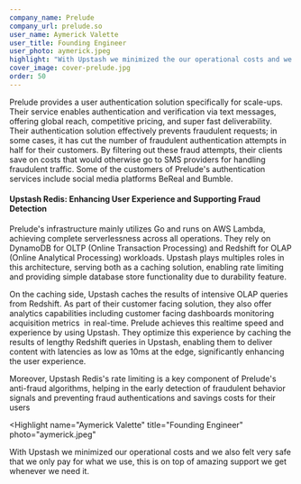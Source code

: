 ```yaml
---
company_name: Prelude
company_url: prelude.so
user_name: Aymerick Valette
user_title: Founding Engineer
user_photo: aymerick.jpeg
highlight: "With Upstash we minimized the our operational costs and we also felt very safe that we only pay for what we use, this is on top of amazing support we get whenever we need it."
cover_image: cover-prelude.jpg
order: 50
---
```


Prelude provides a user authentication solution specifically for scale-ups. Their service enables authentication and verification via text messages, offering global reach, competitive pricing, and super fast deliverability. Their authentication solution effectively prevents fraudulent requests; in some cases, it has cut the number of fraudulent authentication attempts in half for their customers. By filtering out these fraud attempts, their clients save on costs that would otherwise go to SMS providers for handling fraudulent traffic. Some of the customers of Prelude's authentication services include social media platforms BeReal and Bumble.

#### Upstash Redis: Enhancing User Experience and Supporting Fraud Detection

Prelude's infrastructure mainly utilizes Go and runs on AWS Lambda, achieving complete serverlessness across all operations. They rely on DynamoDB for OLTP (Online Transaction Processing) and Redshift for OLAP (Online Analytical Processing) workloads. Upstash plays multiples roles in this architecture, serving both as a caching solution, enabling rate limiting and providing simple database store functionality due to durability feature.

On the caching side, Upstash caches the results of intensive OLAP queries from Redshift. As part of their customer facing solution, they also offer analytics capabilities including customer facing dashboards monitoring acquisition metrics  in real-time. Prelude achieves this realtime speed and experience by using Upstash. They optimize this experience by caching the results of lengthy Redshift queries in Upstash, enabling them to deliver content with latencies as low as 10ms at the edge, significantly enhancing the user experience.

Moreover, Upstash Redis's rate limiting is a key component of Prelude's anti-fraud algorithms, helping in the early detection of fraudulent behavior signals and preventing fraud authentications and savings costs for their users

<Highlight
  name="Aymerick Valette"
  title="Founding Engineer"
  photo="aymerick.jpeg"
>
  With Upstash we minimized our operational costs and we also felt very safe
  that we only pay for what we use, this is on top of amazing support we get
  whenever we need it.
</Highlight>
